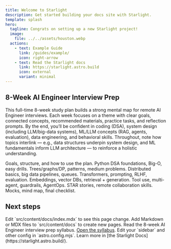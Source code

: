 ```yaml
---
title: Welcome to Starlight
description: Get started building your docs site with Starlight.
template: splash
hero:
  tagline: Congrats on setting up a new Starlight project!
  image:
    file: ../../assets/houston.webp
  actions:
    - text: Example Guide
      link: /guides/example/
      icon: right-arrow
    - text: Read the Starlight docs
      link: https://starlight.astro.build
      icon: external
      variant: minimal
---
```



## 8-Week AI Engineer Interview Prep

This full-time 8-week study plan builds a strong mental map for remote AI Engineer interviews. Each week focuses on a theme with clear goals, connected concepts, recommended materials, practice tasks, and reflection prompts. By the end, you’ll be confident in coding (DSA), system design (including LLM/big-data systems), ML/LLM concepts (RAG, agents, evaluation), data engineering, and behavioral skills. Throughout, note how topics interlink — e.g., data structures underpin system design, and ML fundamentals inform LLM architecture — to reinforce a holistic understanding.

<CardGrid stagger>
  <Card title="Overview" icon="roadmap" href="/guides/interview-prep/overview">
    Goals, structure, and how to use the plan.
  </Card>
  <Card title="Week 1 — Coding" icon="pencil" href="/guides/interview-prep/week-1">
    Python DSA foundations, Big-O, easy drills.
  </Card>
  <Card title="Week 2 — Algorithms" icon="puzzle" href="/guides/interview-prep/week-2">
    Trees/graphs/DP, patterns, medium problems.
  </Card>
  <Card title="Week 3 — System Design" icon="architecture" href="/guides/interview-prep/week-3">
    Distributed basics, big data pipelines, queues.
  </Card>
  <Card title="Week 4 — ML & LLMs" icon="brain" href="/guides/interview-prep/week-4">
    Transformers, prompting, RLHF, evaluation.
  </Card>
  <Card title="Week 5 — RAG" icon="search" href="/guides/interview-prep/week-5">
    Embeddings, vector DBs, retrieval + generation.
  </Card>
  <Card title="Week 6 — Agents" icon="flow" href="/guides/interview-prep/week-6">
    Tool use, multi-agent, guardrails, AgentOps.
  </Card>
  <Card title="Week 7 — Behavioral" icon="people" href="/guides/interview-prep/week-7">
    STAR stories, remote collaboration skills.
  </Card>
  <Card title="Week 8 — Synthesis" icon="check" href="/guides/interview-prep/week-8">
    Mocks, mind map, final checklist.
  </Card>
</CardGrid>

## Next steps

<CardGrid stagger>
	<Card title="Update content" icon="pencil">
		Edit `src/content/docs/index.mdx` to see this page change.
	</Card>
  <Card title="Add new content" icon="add-document">
		Add Markdown or MDX files to `src/content/docs` to create new pages.
	</Card>
	<Card title="Interview Prep (8 Weeks)" icon="roadmap">
		Read the 8-week AI Engineer interview prep syllabus.
		<a href="/guides/interview-prep">Open the syllabus</a>.
	</Card>
	<Card title="Configure your site" icon="setting">
		Edit your `sidebar` and other config in `astro.config.mjs`.
	</Card>
	<Card title="Read the docs" icon="open-book">
		Learn more in [the Starlight Docs](https://starlight.astro.build/).
	</Card>
</CardGrid>
